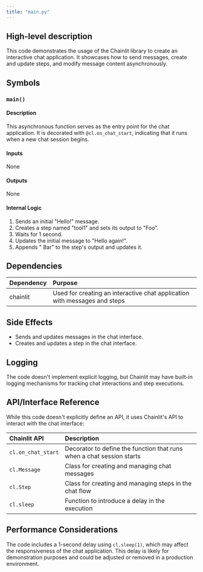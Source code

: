 ```yaml
---
title: "main.py"
---
```


## High-level description
This code demonstrates the usage of the Chainlit library to create an interactive chat application. It showcases how to send messages, create and update steps, and modify message content asynchronously.

## Symbols

### `main()`
#### Description
This asynchronous function serves as the entry point for the chat application. It is decorated with `@cl.on_chat_start`, indicating that it runs when a new chat session begins.

#### Inputs
None

#### Outputs
None

#### Internal Logic
1. Sends an initial "Hello!" message.
2. Creates a step named "tool1" and sets its output to "Foo".
3. Waits for 1 second.
4. Updates the initial message to "Hello again!".
5. Appends " Bar" to the step's output and updates it.

## Dependencies
| Dependency | Purpose |
|:-----------|:--------|
| chainlit | Used for creating an interactive chat application with messages and steps |

## Side Effects
- Sends and updates messages in the chat interface.
- Creates and updates a step in the chat interface.

## Logging
The code doesn't implement explicit logging, but Chainlit may have built-in logging mechanisms for tracking chat interactions and step executions.

## API/Interface Reference
While this code doesn't explicitly define an API, it uses Chainlit's API to interact with the chat interface:

| Chainlit API | Description |
|:-------------|:------------|
| `cl.on_chat_start` | Decorator to define the function that runs when a chat session starts |
| `cl.Message` | Class for creating and managing chat messages |
| `cl.Step` | Class for creating and managing steps in the chat flow |
| `cl.sleep` | Function to introduce a delay in the execution |

## Performance Considerations
The code includes a 1-second delay using `cl.sleep(1)`, which may affect the responsiveness of the chat application. This delay is likely for demonstration purposes and could be adjusted or removed in a production environment.